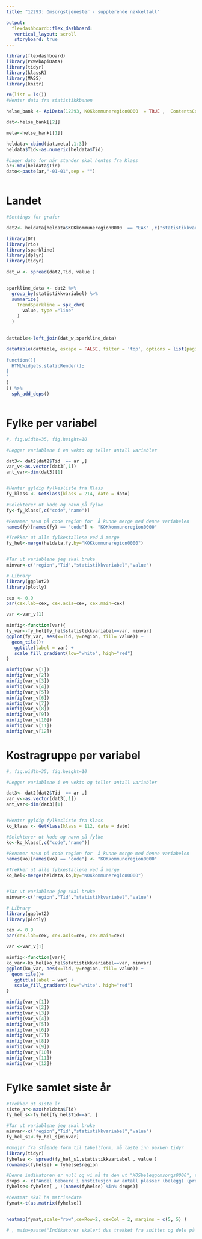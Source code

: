 ---
title: "12293: Omsorgstjenester - supplerende nøkkeltall"

output: 
  flexdashboard::flex_dashboard:
   vertical_layout: scroll
   storyboard: true
---

```{r setup, include=FALSE}
library(flexdashboard)
library(PxWebApiData)
library(tidyr)
library(klassR)
library(MASS)
library(knitr)

rm(list = ls())
#Henter data fra statistikkbanen 

helse_bank <- ApiData(12293, KOKkommuneregion0000  = TRUE ,  ContentsCode =TRUE,Tid = TRUE)

dat<-helse_bank[[2]] 

meta<-helse_bank[[1]] 

heldata<-cbind(dat,meta[,1:3])
heldata$Tid<-as.numeric(heldata$Tid)

#Lager dato for når stander skal hentes fra Klass
ar<-max(heldata$Tid)
dato<-paste(ar,"-01-01",sep = "")



```

Landet
===================================== 

```{r}	

#Settings for grafer

dat2<- heldata[heldata$KOKkommuneregion0000  == "EAK" ,c("statistikkvariabel","Tid","value")]

library(DT)
library(rio)
library(sparkline)
library(dplyr)
library(tidyr)

dat_w <- spread(dat2,Tid, value )


sparkline_data <- dat2 %>%
  group_by(statistikkvariabel) %>%
  summarize(
    TrendSparkline = spk_chr(
      value, type ="line"
    )
  )

   
dattable<-left_join(dat_w,sparkline_data)  

datatable(dattable, escape = FALSE, filter = 'top', options = list(paging = FALSE, fnDrawCallback = htmlwidgets::JS(
  '
function(){
  HTMLWidgets.staticRender();
}
'
)
)) %>%
  spk_add_deps()   



```

Fylke per variabel
===================================== 

```{r fylke, }
#, fig.width=35, fig.height=10

#Legger variablene i en vekto og teller antall variabler

dat3<- dat2[dat2$Tid  == ar ,]
var_v<-as.vector(dat3[,1])
ant_var<-dim(dat3)[1]


#Henter gyldig fylkesliste fra Klass 
fy_klass <- GetKlass(klass = 214, date = dato) 

#Selekterer ut kode og navn på fylke
fy<-fy_klass[,c("code","name")]

#Renamer navn på code region for  å kunne merge med denne variabelen
names(fy)[names(fy) == "code"] <- "KOKkommuneregion0000"

#Trekker ut alle fylkestallene ved å merge
fy_hel<-merge(heldata,fy,by="KOKkommuneregion0000")


#Tar ut variablene jeg skal bruke
minvar<-c("region","Tid","statistikkvariabel","value")

# Library
library(ggplot2)
library(plotly)

cex <- 0.9
par(cex.lab=cex, cex.axis=cex, cex.main=cex)

var <-var_v[1]

minfig<-function(var){
fy_var<-fy_hel[fy_hel$statistikkvariabel==var, minvar]
ggplot(fy_var, aes(x=Tid, y=region, fill= value)) + 
  geom_tile()+
   ggtitle(label = var) +
   scale_fill_gradient(low="white", high="red")
}

minfig(var_v[1])
minfig(var_v[2])
minfig(var_v[3])
minfig(var_v[4])
minfig(var_v[5])
minfig(var_v[6])
minfig(var_v[7])
minfig(var_v[8])
minfig(var_v[9])
minfig(var_v[10])
minfig(var_v[11])
minfig(var_v[12])

```

Kostragruppe per variabel
===================================== 

```{r kostragr, }
#, fig.width=35, fig.height=10

#Legger variablene i en vekto og teller antall variabler

dat3<- dat2[dat2$Tid  == ar ,]
var_v<-as.vector(dat3[,1])
ant_var<-dim(dat3)[1]


#Henter gyldig fylkesliste fra Klass 
ko_klass <- GetKlass(klass = 112, date = dato) 

#Selekterer ut kode og navn på fylke
ko<-ko_klass[,c("code","name")]

#Renamer navn på code region for  å kunne merge med denne variabelen
names(ko)[names(ko) == "code"] <- "KOKkommuneregion0000"

#Trekker ut alle fylkestallene ved å merge
ko_hel<-merge(heldata,ko,by="KOKkommuneregion0000")


#Tar ut variablene jeg skal bruke
minvar<-c("region","Tid","statistikkvariabel","value")

# Library
library(ggplot2)
library(plotly)

cex <- 0.9
par(cex.lab=cex, cex.axis=cex, cex.main=cex)

var <-var_v[1]

minfig<-function(var){
ko_var<-ko_hel[ko_hel$statistikkvariabel==var, minvar]
ggplot(ko_var, aes(x=Tid, y=region, fill= value)) + 
  geom_tile()+
   ggtitle(label = var) +
   scale_fill_gradient(low="white", high="red")
}

minfig(var_v[1])
minfig(var_v[2])
minfig(var_v[3])
minfig(var_v[4])
minfig(var_v[5])
minfig(var_v[6])
minfig(var_v[7])
minfig(var_v[8])
minfig(var_v[9])
minfig(var_v[10])
minfig(var_v[11])
minfig(var_v[12])

```


Fylke samlet siste år
===================================== 

```{r fylke 2, fig.width=35, fig.height=10}


#Trekker ut siste år
siste_ar<-max(heldata$Tid)
fy_hel_s<-fy_hel[fy_hel$Tid==ar, ]

#Tar ut variablene jeg skal bruke
minvar<-c("region","Tid","statistikkvariabel","value")
fy_hel_s1<-fy_hel_s[minvar]

#Omgjør fra stående form til tabellform, må laste inn pakken tidyr
library(tidyr)
fyhelse <- spread(fy_hel_s1,statistikkvariabel , value )
rownames(fyhelse) = fyhelse$region

#Denne indikatoren er null og vi må ta den ut "KOSbeleggomsorgs0000", tid og fylke
drops <- c("Andel beboere i institusjon av antall plasser (belegg) (prosent)", "Tid", "region" )
fyhelse<-fyhelse[ , !(names(fyhelse) %in% drops)]

#heatmat skal ha matrisedata
fymat<-t(as.matrix(fyhelse))


heatmap(fymat,scale="row",cexRow=2, cexCol = 2, margins = c(5, 5) )

# , main=paste("Indikatorer skalert dvs trekket fra snittet og dele på standardavviket", ar, sep=" "), cex=2)

```

